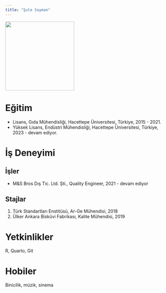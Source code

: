 ```yaml
---
title: "Şule Sayman"
---
```


![](images/sulesayman_vesikalik.jpg){fig-alt="Şule Sayman Fotoğraf" fig-align="left" width="219"}

# Eğitim

-   Lisans, Gıda Mühendisliği, Hacettepe Üniversitesi, Türkiye, 2015 - 2021.
-   Yüksek Lisans, Endüstri Mühendisliği, Hacettepe Üniversitesi, Türkiye, 2023 - devam ediyor.

# İş Deneyimi

## İşler

-   M&S Bros Dış Tic. Ltd. Şti., Quality Engineer, 2021 - devam ediyor

## Stajlar

1.  Türk Standartları Enstitüsü, Ar-Ge Mühendisi, 2018
2.  Ülker Ankara Bisküvi Fabrikası, Kalite Mühendisi, 2019

# Yetkinlikler

R, Quarto, Git

# Hobiler

Binicilik, müzik, sinema
